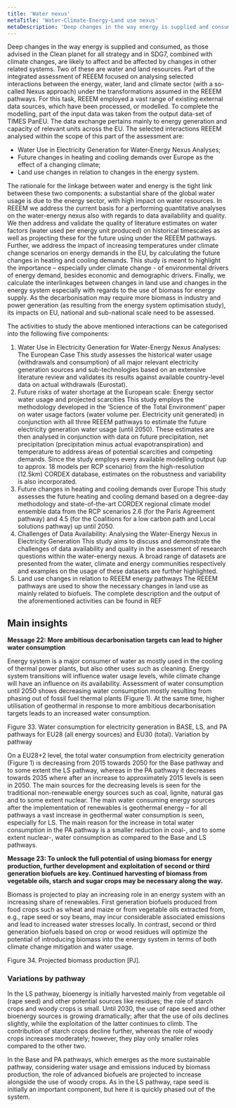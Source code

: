 ```yaml
---
title: 'Water nexus'
metaTitle: 'Water-Climate-Energy-Land use nexus'
metaDescription: 'Deep changes in the way energy is supplied and consumed, as those advised in the Clean planet for all strategy and in SDG7, combined with climate changes, are likely to affect and be affected by changes in other related systems. Two of these are water and land resources. Part of the integrated assessment of REEEM focused on analysing selected interactions between the energy, water, land and climate sector (with a so-called Nexus approach) under the transformations assumed in the REEEM pathways.'
---
```


Deep changes in the way energy is supplied and consumed, as those advised in the Clean planet for all strategy and in SDG7, combined with climate changes, are likely to affect and be affected by changes in other related systems. Two of these are water and land resources. Part of the integrated assessment of REEEM focused on analysing selected interactions between the energy, water, land and climate sector (with a so-called Nexus approach) under the transformations assumed in the REEEM pathways. For this task, REEEM employed a vast range of existing external data sources, which have been processed, or modelled. To complete the modelling, part of the input data was taken from the output data-set of TIMES PanEU. The data exchange pertains mainly to energy generation and capacity of relevant units across the EU. The selected interactions REEEM analysed within the scope of this part of the assessment are:

*	Water Use in Electricity Generation for Water-Energy Nexus Analyses;
*	Future changes in heating and cooling demands over Europe as the effect of a changing climate;
*	Land use changes in relation to changes in the energy system.

The rationale for the linkage between water and energy is the tight link between these two components: a substantial share of the global water usage is due to the energy sector, with high impact on water resources. In REEEM we address the current basis for a performing quantitative analyses on the water-energy nexus also with regards to data availability and quality. We then address and validate the quality of literature estimates on water factors (water used per energy unit produced) on historical timescales as well as projecting these for the future using under the REEEM pathways. Further, we address the impact of increasing temperatures under climate change scenarios on energy demands in the EU, by calculating the future changes in heating and cooling demands. This study is meant to highlight the importance – especially under climate change - of environmental drivers of energy demand, besides economic and demographic drivers. Finally, we calculate the interlinkages between changes in land use and changes in the energy system especially with regards to the use of biomass for energy supply. As the decarbonisation may require more biomass in industry and power generation (as resulting from the energy system optimisation study), its impacts on EU, national and sub-national scale need to be assessed.

The activities to study the above mentioned interactions can be categorised into the following five components:

1.	Water Use in Electricity Generation for Water-Energy Nexus Analyses: The European Case
This study assesses the historical water usage (withdrawals and consumption) of all major relevant electricity generation sources and sub-technologies based on an extensive literature review and validates its results against available country-level data on actual withdrawals (Eurostat).
2.	Future risks of water shortage at the European scale: Energy sector water usage and projected scarcities
This study employs the methodology developed in the ‘Science of the Total Environment’ paper on water usage factors (water volume per. Electricity unit generated) in conjunction with all three REEEM pathways to estimate the future electricity generation water usage (until 2050). These estimates are then analysed in conjunction with data on future precipitation, net precipitation (precipitation minus actual evapotranspiration) and temperature to address areas of potential scarcities and competing demands. Since the study employs every available modelling output (up to approx. 18 models per RCP scenario) from the high-resolution (12.5km) CORDEX database, estimates on the robustness and variability is also incorporated.
3.	Future changes in heating and cooling demands over Europe
This study assesses the future heating and cooling demand based on a degree-day methodology and state-of-the-art CORDEX regional climate model ensemble data from the RCP scenarios 2.6 (for the Paris Agreement pathway) and 4.5 (for the Coalitions for a low carbon path and Local solutions pathway) up until 2050.
4.	Challenges of Data Availability: Analysing the Water-Energy Nexus in Electricity Generation
This study aims to discuss and demonstrate the challenges of data availability and quality in the assessment of research questions within the water-energy nexus. A broad range of datasets are presented from the water, climate and energy communities respectively and examples on the usage of these datasets are further highlighted.
5.	Land use changes in relation to REEEM energy pathways
The REEEM pathways are used to show the necessary changes in land use as mainly related to biofuels.
The complete description and the output of the aforementioned activities can be found in REF

## Main insights

**Message 22: More ambitious decarbonisation targets can lead to higher water consumption**

Energy system is a major consumer of water as mostly used in the cooling of thermal power plants, but also other uses such as cleaning. Energy system transitions will influence water usage levels, while climate change will have an influence on its availability. Assessment of water consumption until 2050 shows decreasing water consumption mostly resulting from phasing out of fossil fuel thermal plants (Figure 1). At the same time, higher utilisation of geothermal in response to more ambitious decarbonisation targets leads to an increased water consumption.
 
Figure 33. Water consumption for electricity generation in BASE, LS, and PA pathways for EU28 (all energy sources) and EU30 (total).
Variation by pathway

On a EU28+2 level, the total water consumption from electricity generation (Figure 1) is decreasing from 2015 towards 2050 for the Base pathway and to some extent the LS pathway, whereas in the PA pathway it decreases towards 2035 where after an increase to approximately 2015 levels is seen in 2050. The main sources for the decreasing levels is seen for the traditional non-renewable energy sources such as coal, lignite, natural gas and to some extent nuclear. The main water consuming energy sources after the implementation of renewables is geothermal energy – for all pathways a vast increase in geothermal water consumption is seen, especially for LS. The main reason for the increase in total water consumption in the PA pathway is a smaller reduction in coal-, and to some extent nuclear-, water consumption as compared to the Base and LS pathways.

**Message 23: To unlock the full potential of using biomass for energy production, further development and exploitation of second or third generation biofuels are key. Continued harvesting of biomass from vegetable oils, starch and sugar crops may be necessary along the way.**

Biomass is projected to play an increasing role in an energy system with an increasing share of renewables. First generation biofuels produced from food crops such as wheat and maize or from vegetable oils extracted from, e.g., rape seed or soy beans, may incur considerable associated emissions and lead to increased water stresses locally. In contrast, second or third generation biofuels based on crop or wood residues will optimize the potential of introducing biomass into the energy system in terms of both climate change mitigation and water usage.
 
Figure 34. Projected biomass production [PJ].

### Variations by pathway
In the LS pathway, bioenergy is initially harvested mainly from vegetable oil (rape seed) and other potential sources like residues; the role of starch crops and woody crops is small. Until 2030, the use of rape seed and other bioenergy sources is growing dramatically; after that the use of oils declines slightly, while the exploitation of the latter continues to climb. The contribution of starch crops decline further, whereas the role of woody crops increases moderately; however, they play only smaller roles compared to the other two.

In the Base and PA pathways, which emerges as the more sustainable pathway, considering water usage and emissions induced by biomass production, the role of advanced biofuels are projected to increase alongside the use of woody crops. As in the LS pathway, rape seed is initially an important component, but here it is quickly phased out of the system.
